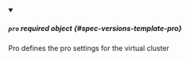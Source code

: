 


<details className="config-field" data-expandable="true" open>
<summary>

##### `pro` <span className="config-field-required" data-required="false">required</span> <span className="config-field-type">object</span> <span className="config-field-default"></span> <span className="config-field-enum"></span> {#spec-versions-template-pro}

Pro defines the pro settings for the virtual cluster

</summary>

<PartialProreference />


</details>
